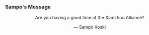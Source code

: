 ===Sampo's Message===
:<div align="center">Are you having a good time at the Xianzhou Alliance?</div>
:<div align="center">&mdash; Sampo Koski</div>

